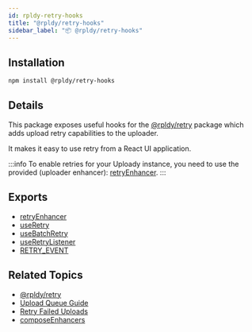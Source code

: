 ```yaml
---
id: rpldy-retry-hooks
title: "@rpldy/retry-hooks"
sidebar_label: "📦 @rpldy/retry-hooks"
---
```


## Installation

```bash npm2yarn
npm install @rpldy/retry-hooks
```

## Details

This package exposes useful hooks for the [@rpldy/retry](rpldy-retry) package which adds upload retry capabilities to the uploader.

It makes it easy to use retry from a React UI application.

:::info
To enable retries for your Uploady instance,
you need to use the provided (uploader enhancer): [retryEnhancer](../api/enhancers/retryEnhancer).
:::

## Exports

* [retryEnhancer](../api/enhancers/retryEnhancer)
* [useRetry](../api/hooks/useRetry)
* [useBatchRetry](../api/hooks/useBatchRetry)
* [useRetryListener](../api/hooks/useRetryListener)
* [RETRY_EVENT](../api/events#retryEvent)

## Related Topics

* [@rpldy/retry](rpldy-retry)
* [Upload Queue Guide](../guides/UploadQueue)
* [Retry Failed Uploads](../guides/RetryFailedUploads)
* [composeEnhancers](../api/utils/composeEnhancers)
